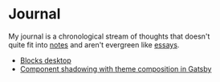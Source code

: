 # Journal

My journal is a chronological stream of thoughts that doesn't  
quite fit into [notes](/txt/) and aren't evergreen like [essays](/writing).

*   [Blocks desktop](/journal/88888887-blocks-desktop)
*   [Component shadowing with theme composition in Gatsby](/journal/88888888-component-shadowing-with-theme-composition-in-gatsby)

